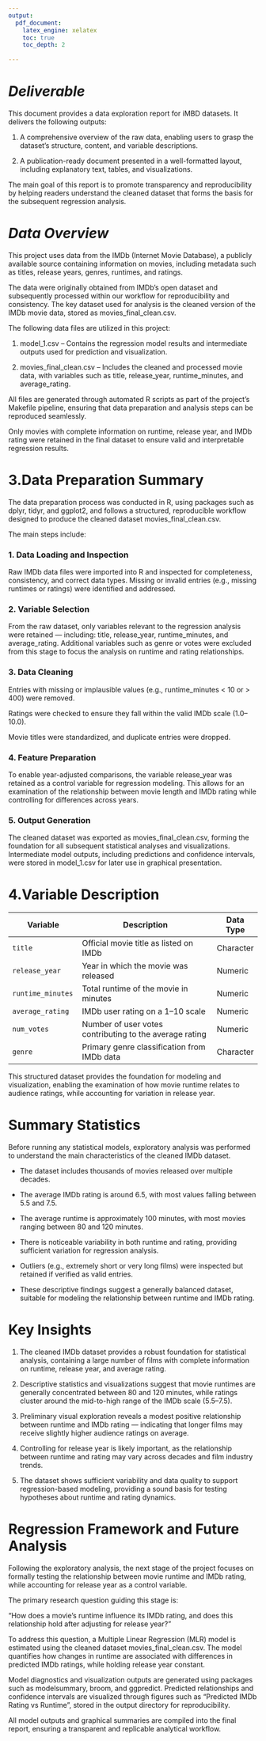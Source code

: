 ```yaml
---
output:
  pdf_document:
    latex_engine: xelatex
    toc: true
    toc_depth: 2
    
---
```




# *Deliverable*

This document provides a data exploration report for iMBD datasets.
It delivers the following outputs:

  1. A comprehensive overview of the raw data, enabling users to grasp the dataset’s structure, content, and variable descriptions.

  2. A publication-ready document presented in a well-formatted layout, including explanatory text, tables, and visualizations.

The main goal of this report is to promote transparency and reproducibility by helping readers understand the cleaned dataset that forms the basis for the subsequent regression analysis.



# *Data Overview*
This project uses data from the IMDb (Internet Movie Database), a publicly available source containing information on movies, including metadata such as titles, release years, genres, runtimes, and ratings.

The data were originally obtained from IMDb’s open dataset and subsequently processed within our workflow for reproducibility and consistency.
The key dataset used for analysis is the cleaned version of the IMDb movie data, stored as movies_final_clean.csv.

The following data files are utilized in this project:

  1. model_1.csv – Contains the regression model results and intermediate outputs used for prediction and visualization.

  2. movies_final_clean.csv – Includes the cleaned and processed movie data, with variables such as title, release_year, runtime_minutes, and average_rating.

All files are generated through automated R scripts as part of the project’s Makefile pipeline, ensuring that data preparation and analysis steps can be reproduced seamlessly.

Only movies with complete information on runtime, release year, and IMDb rating were retained in the final dataset to ensure valid and interpretable regression results.



# **3.Data Preparation Summary**
The data preparation process was conducted in R, using packages such as dplyr, tidyr, and ggplot2, and follows a structured, reproducible workflow designed to produce the cleaned dataset movies_final_clean.csv.

The main steps include:

### **1. Data Loading and Inspection**

Raw IMDb data files were imported into R and inspected for completeness, consistency, and correct data types. Missing or invalid entries (e.g., missing runtimes or ratings) were identified and addressed.

### **2. Variable Selection**

From the raw dataset, only variables relevant to the regression analysis were retained — including:
title, release_year, runtime_minutes, and average_rating.
Additional variables such as genre or votes were excluded from this stage to focus the analysis on runtime and rating relationships.

### **3. Data Cleaning**

Entries with missing or implausible values (e.g., runtime_minutes < 10 or > 400) were removed.

Ratings were checked to ensure they fall within the valid IMDb scale (1.0–10.0).

Movie titles were standardized, and duplicate entries were dropped.

### **4. Feature Preparation**

To enable year-adjusted comparisons, the variable release_year was retained as a control variable for regression modeling.
This allows for an examination of the relationship between movie length and IMDb rating while controlling for differences across years.

### **5. Output Generation**

The cleaned dataset was exported as movies_final_clean.csv, forming the foundation for all subsequent statistical analyses and visualizations.
Intermediate model outputs, including predictions and confidence intervals, were stored in model_1.csv for later use in graphical presentation.



# **4.Variable Description**
| **Variable**                | **Description**                                         | **Data Type** |
| --------------------------- | ------------------------------------------------------- | ------------- |
| `title`                     | Official movie title as listed on IMDb                  | Character     |
| `release_year`              | Year in which the movie was released                    | Numeric       |
| `runtime_minutes`           | Total runtime of the movie in minutes                   | Numeric       |
| `average_rating`            | IMDb user rating on a 1–10 scale                        | Numeric       |
| `num_votes`                 | Number of user votes contributing to the average rating | Numeric       |
| `genre`                     | Primary genre classification from IMDb data             | Character     |

This structured dataset provides the foundation for modeling and visualization, enabling the examination of how movie runtime relates to audience ratings, while accounting for variation in release year.



# **Summary Statistics**

Before running any statistical models, exploratory analysis was performed to understand the main characteristics of the cleaned IMDb dataset.

- The dataset includes thousands of movies released over multiple decades.

- The average IMDb rating is around 6.5, with most values falling between 5.5 and 7.5.

- The average runtime is approximately 100 minutes, with most movies ranging between 80 and 120 minutes.

- There is noticeable variability in both runtime and rating, providing sufficient variation for regression analysis.

- Outliers (e.g., extremely short or very long films) were inspected but retained if verified as valid entries.

- These descriptive findings suggest a generally balanced dataset, suitable for modeling the relationship between runtime and IMDb rating.



# **Key Insights**

1. The cleaned IMDb dataset provides a robust foundation for statistical analysis, containing a large number of films with complete information on runtime, release year, and average rating.

2. Descriptive statistics and visualizations suggest that movie runtimes are generally concentrated between 80 and 120 minutes, while ratings cluster around the mid-to-high range of the IMDb scale (5.5–7.5).

3. Preliminary visual exploration reveals a modest positive relationship between runtime and IMDb rating — indicating that longer films may receive slightly higher audience ratings on average.

4. Controlling for release year is likely important, as the relationship between runtime and rating may vary across decades and film industry trends.

5. The dataset shows sufficient variability and data quality to support regression-based modeling, providing a sound basis for testing hypotheses about runtime and rating dynamics.



# **Regression Framework and Future Analysis**

Following the exploratory analysis, the next stage of the project focuses on formally testing the relationship between movie runtime and IMDb rating, while accounting for release year as a control variable.

The primary research question guiding this stage is:

“How does a movie’s runtime influence its IMDb rating, and does this relationship hold after adjusting for release year?”

To address this question, a Multiple Linear Regression (MLR) model is estimated using the cleaned dataset movies_final_clean.csv.
The model quantifies how changes in runtime are associated with differences in predicted IMDb ratings, while holding release year constant.

Model diagnostics and visualization outputs are generated using packages such as modelsummary, broom, and ggpredict.
Predicted relationships and confidence intervals are visualized through figures such as “Predicted IMDb Rating vs Runtime”, stored in the output directory for reproducibility.

All model outputs and graphical summaries are compiled into the final report, ensuring a transparent and replicable analytical workflow.
